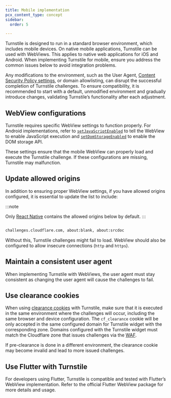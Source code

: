 ```yaml
---
title: Mobile implementation
pcx_content_type: concept
sidebar:
  order: 5

---
```


Turnstile is designed to run in a standard browser environment, which includes mobile devices. On native mobile applications, Turnstile can be used with WebViews. This applies to native web applications for iOS and Android. When implementing Turnstile for mobile, ensure you address the common issues below to avoid integration problems.

Any modifications to the environment, such as the User Agent, [Content Security Policy settings](/turnstile/reference/content-security-policy/), or domain allowlisting, can disrupt the successful completion of Turnstile challenges. To ensure compatibility, it is recommended to start with a default, unmodified environment and gradually introduce changes, validating Turnstile’s functionality after each adjustment.


## WebView configurations

Turnstile requires specific WebView settings to function properly. For Android implementations, refer to [`setJavaScriptEnabled`](https://developer.android.com/reference/android/webkit/WebSettings#setJavaScriptEnabled(boolean)) to tell the WebView to enable JavaScript execution and [`setDomStorageEnabled`](https://developer.android.com/reference/android/webkit/WebSettings#setDomStorageEnabled(boolean)) to enable the DOM storage API. 

These settings ensure that the mobile WebView can properly load and execute the Turnstile challenge. If these configurations are missing, Turnstile may malfunction.

## Update allowed origins

In addition to ensuring proper WebView settings, if you have allowed origins configured, it is essential to update the list to include: 


:::note

Only [React Native](https://github.com/react-native-webview/react-native-webview/blob/master/docs/Reference.md#originwhitelist) contains the allowed origins below by default.
:::

```txt

challenges.cloudflare.com, about:blank, about:srcdoc

```

Without this, Turnstile challenges might fail to load. WebView should also be configured to allow insecure connections (`http` and `https`). 

## Maintain a consistent user agent

When implementing Turnstile with WebViews, the user agent must stay consistent as changing the user agent will cause the challenges to fail. 

## Use clearance cookies

When using [clearance cookies](/turnstile/concepts/pre-clearance-support/) with Turnstile, make sure that it is executed in the same environment where the challenges will occur, including the same browser and device configuration. The `cf_clearance` cookie will be only accepted in the same configured domain for Turnstile widget with the corresponding zone. Domains configured with the Turnstile widget must match the Cloudflare zone that issues challenges via the [WAF](/waf/reference/cloudflare-challenges/).

If pre-clearance is done in a different environment, the clearance cookie may become invalid and lead to more issued challenges.

## Use Flutter with Turnstile

For developers using Flutter, Turnstile is compatible and tested with Flutter’s WebView implementation. Refer to the official Flutter WebView package for more details and usage. 